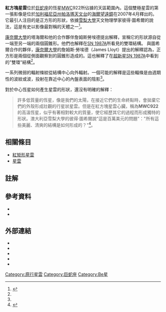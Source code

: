 {{distinguish|紅矩形星雲}}
{{Infobox nebula
 |name          = 紅方塊星雲
 |image         = Image filtrée carré rouge.jpg
 |caption       = 
 |credit        =
 |type          = 原行星
 |type2         = <!-- can be wikilinked -->
 |epoch         = [[J2000|J2000]]
 |subtype       = [[雙極星雲|雙極星雲]]
 |class         = 
 |ra            = {{RA|18|21|16.060}}<ref name="simbad">{{Citation |title=MWC 922 |date=2016-05-12 |publisher=[[SIMBAD|SIMBAD]], [[Centre_de_données_astronomiques_de_Strasbourg|Centre de données astronomiques de Strasbourg]] |url=http://simbad.u-strasbg.fr/simbad/sim-id?Ident=MWC+922 |accessdate=2020-07-27 |archive-date=2020-08-16 |archive-url=https://web.archive.org/web/20200816065656/http://simbad.u-strasbg.fr/simbad/sim-id?Ident=MWC+922 |dead-url=no }}</ref>
 |dec           = {{DEC|-13|01|25.69}}<ref name="simbad"/>
 |dist_ly       = 5000<ref name=Tuthill/>
 |dist_pc       = 1500
 |dist_z        = 
 |appmag_v      = 
 |appdia        = <!-- dd°mm'ss".mas -->
 |size_v        = 
 |constellation = [[巨蛇座|巨蛇座]]
 |radius_ly     = 
 |radius_pc     = 
 |dimensions    = 
 |absmag_v      = 
 |notes         = 
 |names         = MWC 922<ref name="simbad"/>
}}

'''紅方塊星雲'''位於[[巨蛇座|巨蛇座]]的恆星[[威爾遜山星表|MWC]]922所佔據的天區範圍內。這個雙極星雲的第一張影像是位於[[加利福尼亞州|加利福尼亞州]][[帕洛瑪天文台|帕洛瑪天文台]]的[[海爾望遠鏡|海爾望遠鏡]]在2007年4月釋出的。它最引人注目的是正方形的形狀，依據[[雪梨大學|雪梨大學]]天文物理學家彼得·圖希爾的說法，這是有史以影像最對稱的天體之一<ref name=Tuthill>{{Cite web | url=http://www.physics.usyd.edu.au/~gekko/redsquare.html | title=The Red Square | author=Peter Tuthill | accessdate=2011-05-02 | archive-date=2021-03-30 | archive-url=https://web.archive.org/web/20210330085639/http://www.physics.usyd.edu.au/~gekko/redsquare.html | dead-url=no }}</ref>。

[[康奈爾大學|康奈爾大學]]的塔海爾和他的合作夥伴詹姆斯勞埃德提出解釋，宣稱它的形狀源自從一端至另一端的兩個圓錐形。他們也解釋在[[SN_1987A|SN 1987A]]所看見的雙環結構。
與圖希爾合作的夥伴，[[康奈爾大學|康奈爾大學]]的詹姆斯·勞埃德（James Lloyt）提出的解釋認為，正方形是兩個從側面觀察到的圓錐形造成的。這也解釋了在[[超新星|超新星]][[SN_1987A|SN 1987A]]中看到的"雙環"結構<ref name=Tuthill/>。

一系列微弱的輻射條紋從結構中心向外輻射。一個可能的解釋是這些輻條是由週期性的波紋或波，投射在靠近中心的內盤表面的陰影<ref name=Tuthill/>。

對於中心恆星如何產生星雲的形狀，還沒有明確的解釋： 

<blockquote>許多低質量的恆星，像是我們的太陽，在接近它們的生命終點時，會拋棄它們的外殼形成壯觀的行星狀星雲。但是在紅方塊星雲心臟，稱為'''MWC922'''的高溫恆星，似乎有著相對較大的質量，使它經歷其它的過程而形成獨特的形狀。澳大利亞雪梨大學的彼得·圖希爾說"這是百萬美元的問題"："所有這些美麗、清爽的結構是如何形成的？"<ref>{{cite news |first=Anna |last=Saleh |title=Dazzling red square found in space |url=http://abc.net.au/science/news/stories/2007/1895422.htm?space |work=ABC Science Online |date=2007-04-13 |accessdate=2007-04-16 |archive-date=2020-08-03 |archive-url=https://web.archive.org/web/20200803100236/http://www.abc.net.au/science/news/stories/2007/1895422.htm?space |dead-url=no }}</ref>。</blockquote>

== 相關條目 ==
* [[紅矩形星雲|紅矩形星雲]]
* [[星雲|星雲]]

== 註解 ==
{{reflist}}

== 參考資料 ==
{{refbegin}}
* {{Cite news
 | last = Dayton
 | first = Leigh
 | title = It's hip to be square in a nebula
 | journal = The Australian
 | url = http://www.news.com.au/story/0,23599,21547338-2,00.html
 | date = 2007-04-13
 | accessdate = 2007-04-13
 | archive-date = 2007-08-27
 | archive-url = https://web.archive.org/web/20070827185931/http://www.news.com.au/story/0,23599,21547338-2,00.html
 | dead-url = no
 }}
* {{cite news |first=Anna |last=Saleh |title=Dazzling red square found in space |url=http://www.abc.net.au/science/articles/2007/04/13/1895422.htm |work=ABC Science Online |date=2007-04-13 |accessdate=2011-05-02 |archive-date=2021-03-09 |archive-url=https://web.archive.org/web/20210309133404/http://www.abc.net.au/science/articles/2007/04/13/1895422.htm |dead-url=no }}
{{refend}}

== 外部連結 ==
<!-- {{commons category}} -->
* {{Cite news |url=http://www.space.com/scienceastronomy/070412_symmetrical_nebula.html |title=Near-Perfect Symmetry Revealed in Red Cosmic Square |work=[[Space.com|Space.com]] |date=12 April 2007 |first=Ker |last=Than |accessdate=2011-03-18 |archive-date=2010-08-08 |archive-url=https://web.archive.org/web/20100808062851/http://www.space.com/scienceastronomy/070412_symmetrical_nebula.html |dead-url=no }}
* {{Cite news |url=http://www.physorg.com/news95692359.html |title=Astronomers Obtain Highly Detailed Image of the 'Red Square' |work=[[Phys.Org|Phys.Org]] |date=13 April 2007 |accessdate=2011-03-18 |archive-date=2011-06-06 |archive-url=https://web.archive.org/web/20110606051003/http://www.physorg.com/news95692359.html |dead-url=no }}
* {{Cite journal 
| last1 = Tuthill | first1 = Peter G. 
| last2 = Lloyd | first2 = J. P. 
| doi = 10.1126/science.1135950 
| title = A Symmetric Bipolar Nebula Around MWC 922 
| journal = Science 
| volume = 316 
| issue = 5822 
| pages = 247 
|date=13 April 2007
| pmid = 17431173
| bibcode = 2007Sci...316..247T
}}
* {{APOD |date=16 April 2007 |title=MWC 922: The Red Square Nebula}}
* {{APOD |date=23 March 2011 |title=MWC 922: The Red Square Nebula}}

{{Sky|18|21|15.9|-|13|01|27|100000000000}}

[[Category:原行星雲|Category:原行星雲]]
[[Category:巨蛇座|Category:巨蛇座]]
[[Category:Be星|Category:Be星]]